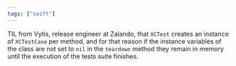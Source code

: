 ```yaml
---
tags: ["swift"]
---
```


TIL from Vytis, release engineer at Zalando, that `XCTest` creates an instance of `XCTestCase` per method, and for that reason if the instance variables of the class are not set to `nil` in the `teardown` method they remain in memory until the execution of the tests suite finishes.

